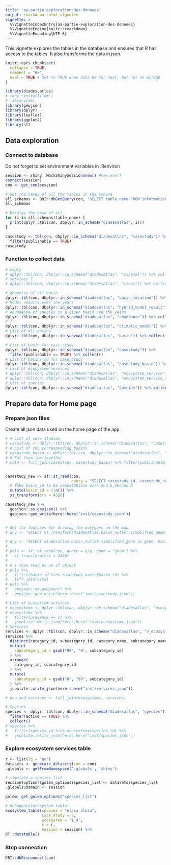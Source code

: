 ```yaml
---
title: "aa-partie-exploration-des-donnees"
output: rmarkdown::html_vignette
vignette: >
  %\VignetteIndexEntry{aa-partie-exploration-des-donnees}
  %\VignetteEngine{knitr::rmarkdown}
  %\VignetteEncoding{UTF-8}
---
```


This vignette explores the tables in the database and ensures that R has access to the tables.
It also transforms the data in json.

```r
knitr::opts_chunk$set(
  collapse = TRUE,
  comment = "#>",
  eval = TRUE # Set to TRUE when data OK for test, but not on GitHub
)

```

```r
library(diades.atlas)
# renv::install("dm")
# library(dm)
library(geojson)
library(dplyr)
library(leaflet)
library(ggplot2)
library(sf)
```

## Data exploration

### Connect to database

Do not forget to set environment variables in .Renviron
```r
session <- shiny::MockShinySession$new() #new.env()
connect(session)
con <- get_con(session)
```

```r
# Get the names of all the tables in the schema
all_schemas <- DBI::dbGetQuery(con, "SELECT table_name FROM information_schema.tables WHERE table_schema='diadesatlas'")
all_schemas

# Display the head of all
for (i in all_schemas$table_name) {
  print(dplyr::tbl(con, dbplyr::in_schema("diadesatlas", i)))
}

casestudy <- tbl(con, dbplyr::in_schema("diadesatlas", "casestudy")) %>% 
  filter(publishable == TRUE)
casestudy
```

### Function to collect data
```r
# empty
# dplyr::tbl(con, dbplyr::in_schema("diadesatlas", "cices51")) %>% collect()
# services ?
# dplyr::tbl(con, dbplyr::in_schema("diadesatlas", "cices")) %>% collect()

# geometry of all basin
dplyr::tbl(con, dbplyr::in_schema("diadesatlas", "basin_location")) %>% collect()
# Model results over the years
dplyr::tbl(con, dbplyr::in_schema("diadesatlas", "hybrid_model_result")) %>% collect()
# Abundance of species in a given basin ove the years
dplyr::tbl(con, dbplyr::in_schema("diadesatlas", "abundance")) %>% collect()
# ?
dplyr::tbl(con, dbplyr::in_schema("diadesatlas", "climatic_model")) %>% collect()
# List of all basins
dplyr::tbl(con, dbplyr::in_schema("diadesatlas", "basin")) %>% collect()

# List of basin for case_study
dplyr::tbl(con, dbplyr::in_schema("diadesatlas", "casestudy")) %>% 
  filter(publishable == TRUE) %>% collect()
# List of basins id for case_study
dplyr::tbl(con, dbplyr::in_schema("diadesatlas", "casestudy_basin")) %>% collect()
# List of ecosystem services
# dplyr::tbl(con, dbplyr::in_schema("diadesatlas", "ecosystem_service")) %>% collect()
# dplyr::tbl(con, dbplyr::in_schema("diadesatlas", "ecosystem_service_new")) %>% collect()
# List of species
dplyr::tbl(con, dbplyr::in_schema("diadesatlas", "species")) %>% collect()
```

## Prepare data for Home page
### Prepare json files
Create all json data used on the home page of the app
```r
# # List of case studies
# casestudy <- dplyr::tbl(con, dbplyr::in_schema("diadesatlas", "casestudy")) %>% collect()
# # List of the corresponding basins
# casestudy_basin <- dplyr::tbl(con, dbplyr::in_schema("diadesatlas", "casestudy_basin")) %>% collect()
# # Put them two together
# cstd <- full_join(casestudy, casestudy_basin) %>% filter(publishable) %>%  collect()


casestudy_new <- sf::st_read(con, 
                             query = "SELECT casestudy_id, casestudy_name, geom FROM diadesatlas.casestudy WHERE publishable = TRUE", geom = "geom") %>% 
  # fake basin_id to be compatabible with mod_b_second.R
  mutate(basin_id = 1:n()) %>% 
  st_transform(crs = 4326)

casestudy_new %>%
  geojson::as.geojson() %>%
  geojson::geo_write(here::here("inst/casestudy.json"))


# Get the features for drawing the polygons on the map
# qry <- "SELECT ST_Transform(diadesatlas.basin_outlet.simplified_geom, 4326) as geom, basin_id as basin_id FROM diadesatlas.basin_outlet"

# qry <- "SELECT diadesatlas.basin_outlet.simplified_geom as geom, basin_id as basin_id FROM diadesatlas.basin_outlet"
# 
# pols <- sf::st_read(con, query = qry, geom = "geom") %>% 
#   st_transform(crs = 4326) 
# 
# # i then read as an sf object
# pols %>%
#   filter(basin_id %in% casestudy_basin$basin_id) %>%
#   left_join(cstd)
# pols %>%
#   geojson::as.geojson() %>%
#   geojson::geo_write(here::here("inst/casestudy.json"))

# List of ecosystem services
# ecosystems <- dplyr::tbl(con, dbplyr::in_schema("diadesatlas", "ecosystem_service")) %>% collect()
# ecosystems %>%
#   filter(presence == 1) %>%
#   jsonlite::write_json(here::here("inst/ecosystems.json"))
# Services
services <- dplyr::tbl(con, dbplyr::in_schema("diadesatlas", "v_ecosystemic_services")) %>% collect()
services %>%
  distinct(category_id, subcategory_id, category_name, subcategory_name) %>%
  mutate(
    subcategory_id = gsub("99", "0", subcategory_id)
  ) %>%
  arrange(
    category_id, subcategory_id
  ) %>%
  mutate(
    subcategory_id = gsub("0", "99", subcategory_id)
  ) %>%
  jsonlite::write_json(here::here("inst/services.json"))

# eco_and_services <- full_join(ecosystems, services)

# Species
species <- dplyr::tbl(con, dbplyr::in_schema("diadesatlas", "species")) %>% 
  filter(active == TRUE) %>%
  collect()
# species %>%
#   filter(species_id %in% ecosystems$species_id) %>%
#   jsonlite::write_json(here::here("inst/species.json"))
```

### Explore ecosystem services table
```r
r <- list(lg = 'en')
datasets <- generate_datasets(con = con)
.globals <- getFromNamespace('.globals', 'shiny')

# simulate a species_list
session$options$golem_options$species_list <- datasets$species_list
.globals$domain <- session

golem::get_golem_options("species_list")

# debugonce(ecosystem_table)
ecosystem_table(species = "Alosa alosa", 
                case_study = 5, 
                ecosystem = '1_4',
                r = r,
                session = session) %>% 
DT::datatable()
```


### Stop connection

```r
DBI::dbDisconnect(con)
```



